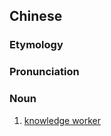 {{also|知识工人}}
==Chinese==
{{zh-forms|s=知识工人|type=22}}

===Etymology===
{{calque|zh|知識|工人|etyl term=knowledge worker|etyl lang=en}}

===Pronunciation===
{{zh-pron
|m=zhīshi gōngrén
|cat=n
}}

===Noun===
{{zh-noun|mw=個}}

# [[knowledge worker]]